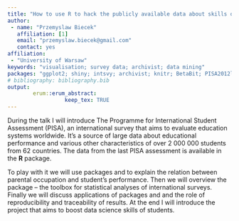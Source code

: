 ```yaml
---
title: "How to use R to hack the publicly available data about skills of 2M+ worldwide students?"
author:
 - name: "Przemyslaw Biecek"
   affiliation: [1]
   email: "przemyslaw.biecek@gmail.com"
   contact: yes
affiliation:
 - "University of Warsaw"
keywords: "visualisation; survey data; archivist; data mining"
packages: "ggplot2; shiny; intsvy; archivist; knitr; BetaBit; PISA2012lite"
# bibliography: bibliography.bib
output:  
        erum::erum_abstract:
                  keep_tex: TRUE
---
```


During the talk I will introduce The Programme for International Student
Assessment (PISA), an international survey that aims to evaluate
education systems worldwide. It’s a source of large data about
educational performance and various other characteristics of over 2 000
000 students from 62 countries. The data from the last PISA assessment
is available in the **R** package.

To play with it we will use packages and to explain the relation between
parental occupation and student’s performance. Then we will overview the
package -- the toolbox for statistical analyses of international surveys.
Finally we will discuss applications of packages and and the role of
reproducibility and traceability of results. At the end I will introduce the project that aims to boost data science
skills of students.

<!--  -->
<!-- **References** -->
<!-- @Manual{,
  title = {{intsvy}: International Assessment Data Manager},
  author = Daniel Caro and Przemys{\l}aw},
  year = {2015},
  url = {http://users.ox.ac.uk/~educ0279/}
  }
 
  @article{,
  title = {Do parents' occupations have an impact on student performance?},
  author = {Przemyslaw Biecek and Francesca Borgonovi},
  year = {2012},
  url = {PISA in Focus n. 36, 2012}
  }
 
  @Manual{,
  title = {{archivist}: An {R} Package for Managing, Recording and
  Restoring Data Analysis Results},
  author = {Przemyslaw Biecek and Marcin Kosinski},
  year = {2016},
  url = {https://github.com/pbiecek/archivist},
  } -->
